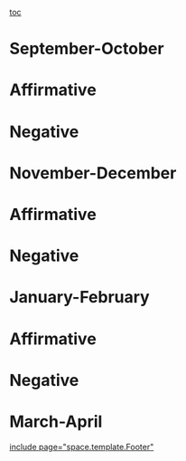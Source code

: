 [[toc]]
=September-October= 

=Affirmative= 

=Negative= 

=November-December= 

=Affirmative= 

=Negative= 

=January-February= 

=Affirmative= 

=Negative= 

=March-April= 


[[include page="space.template.Footer"]]